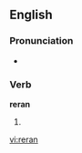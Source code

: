 ==English==

===Pronunciation===
*{{IPA|/'ɻiːɻæn/}}

===Verb===
'''reran'''

# {{past tense of| to [[rerun]]}}

[[vi:reran]]